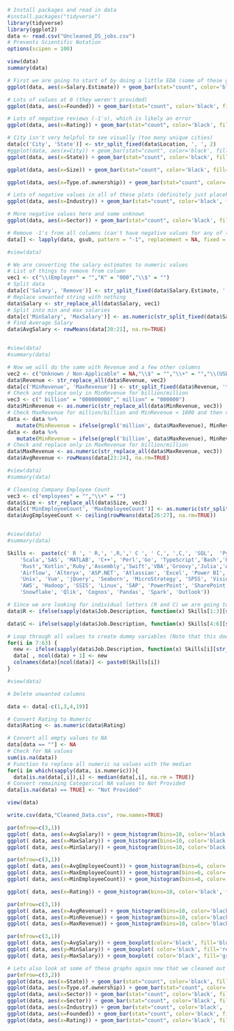 
```{r Setup}
# Install packages and read in data
#install.packages("tidyverse")
library(tidyverse)
library(ggplot2)
data <- read.csv("Uncleaned_DS_jobs.csv")
# Prevents Scientific Notation 
options(scipen = 100)

view(data)
summary(data)
```

```{r EDA}
# First we are going to start of by doing a little EDA (some of these graphs are more helpful than others)
ggplot(data, aes(x=Salary.Estimate)) + geom_bar(stat="count", color='black', fill='blue')+ theme(axis.text.x = element_text(lineheight = 0.5, angle = 90, vjust = 0.5, hjust=1))
```

```{r EDA}
# Lots of values at 0 (they weren't provided)
ggplot(data, aes(x=Founded)) + geom_bar(stat="count", color='black', fill='blue')
```
```{r EDA}
# Lots of negative reviews (-1's), which is likely an error
ggplot(data, aes(x=Rating)) + geom_bar(stat="count", color='black', fill='blue')
```
```{r EDA}
# City isn't very helpful to see visually (too many unique cities)
data[c('City', 'State')] <- str_split_fixed(data$Location, ', ', 2)
#ggplot(data, aes(x=City)) + geom_bar(stat="count", color='black', fill='blue')+ theme(axis.text.x = element_text(angle = 90, vjust = 0.5, hjust=1))
ggplot(data, aes(x=State)) + geom_bar(stat="count", color='black', fill='blue')+ theme(axis.text.x = element_text(angle = 90, vjust = 0.5, hjust=1))
```
```{r EDA}
ggplot(data, aes(x=Size)) + geom_bar(stat="count", color='black', fill='blue')+ theme(axis.text.x = element_text(angle = 90, vjust = 0.5, hjust=1))
```
```{r EDA}
ggplot(data, aes(x=Type.of.ownership)) + geom_bar(stat="count", color='black', fill='blue')+ theme(axis.text.x = element_text(angle = 90, vjust = 0.5, hjust=1))
```
```{r EDA}
# Lots of negative values in all of these plots (definitely just placeholder values)
ggplot(data, aes(x=Industry)) + geom_bar(stat="count", color='black', fill='blue')+ theme(axis.text.x = element_text(angle = 90, vjust = 0.5, hjust=1))
```
```{r EDA}
# More negative values here and some unknown
ggplot(data, aes(x=Sector)) + geom_bar(stat="count", color='black', fill='blue')+ theme(axis.text.x = element_text(angle = 90, vjust = 0.5, hjust=1))
```

```{r Cleaning}
# Remove -1's from all columns (can't have negative values for any of these)
data[] <- lapply(data, gsub, pattern = "-1", replacement = NA, fixed = TRUE)

#view(data)
```

```{r Cleaning Salary Estimate}
# We are converting the salary estimates to numeric values
# List of things to remove from column
vec1 <- c("\\(Employer" = "","K" = "000","\\$" = "")
# Split data
data[c('Salary', 'Remove')] <- str_split_fixed(data$Salary.Estimate, ' ', 2)
# Replace unwanted string with nothing
data$Salary <- str_replace_all(data$Salary, vec1)
# Split into min and max salaries
data[c('MinSalary', 'MaxSalary')] <- as.numeric(str_split_fixed(data$Salary, '-', 2)) 
# Find Average Salary
data$AvgSalary <- rowMeans(data[20:21], na.rm=TRUE)


#view(data)
#summary(data)
```

```{r Cleaning Revenue}
# Now we will do the same with Revenue and a few other columns
vec2 <- c("Unknown / Non-Applicable" = NA,"\\$" = "","\\+" = "","\\(USD\\)" = "")
data$Revenue <- str_replace_all(data$Revenue, vec2)
data[c('MinRevenue', 'MaxRevenue')] <- str_split_fixed(data$Revenue, 'to', 2)
# Check and replace only in MinRevenue for billion/million 
vec3 <- c(" billion" = "000000000"," million" = "000000")
data$MinRevenue <- as.numeric(str_replace_all(data$MinRevenue, vec3))
# Check MaxRevenue for million/billion and MinRevenue < 1000 and then replace
data <- data %>% 
   mutate(MinRevenue = ifelse(grepl('million', data$MaxRevenue), MinRevenue*1000000, MinRevenue))
data <- data %>% 
   mutate(MinRevenue = ifelse(grepl('billion', data$MaxRevenue), MinRevenue*1000000000, MinRevenue))
# Check and replace only in MaxRevenue for billion/million 
data$MaxRevenue <- as.numeric(str_replace_all(data$MaxRevenue, vec3))
data$AvgRevenue <- rowMeans(data[23:24], na.rm=TRUE)

#view(data)
#summary(data)
```

```{r Cleaning Company Employee Count}
# Cleaning Company Employee Count
vec3 <- c("employees" = "","\\+" = "")
data$Size <- str_replace_all(data$Size, vec3)
data[c('MinEmployeeCount', 'MaxEmployeeCount')] <- as.numeric(str_split_fixed(data$Size, 'to', 2))
data$AvgEmployeeCount <- ceiling(rowMeans(data[26:27], na.rm=TRUE))


#view(data)
#summary(data)
```
```{r Cleaning Job Description (Scrape Skills and Store as Dummy Variables)}
Skills <-  paste(c(' R ', ' R,', ',R,',' C ', ' C,', ',C,', 'SQL',  'Python', 'C#',  'JavaScript', 
    'Scala','SAS', 'MATLAB', 'C++', 'Perl','Go', 'TypeScript','Bash','HTML','CSS','PHP',
    'Rust','Kotlin','Ruby','Assembly','Swift','VBA','Groovy','Julia','APL','Crystal','Visual Basic', 'Mongo','Java',
    'Airflow', 'Alteryx', 'ASP.NET', 'Atlassian', 'Excel', 'Power BI', 'Tableau', 'Word', 
    'Unix', 'Vue', 'jQuery', 'Seaborn', 'MicroStrategy', 'SPSS', 'Visio', 
    'AWS', 'Hadoop', 'SSIS', 'Linux', 'SAP', 'PowerPoint', 'SharePoint', 'Redshift', 
    'Snowflake', 'Qlik', 'Cognos', 'Pandas', 'Spark', 'Outlook'))

# Since we are looking for individual letters (R and C) we are going to be safe and do these separately from the other skills
data$R <- ifelse(sapply(data$Job.Description, function(x) Skills[1:3][str_detect(x, Skills[1:3])])  %in% Skills[1:3],1,0)

data$C <- ifelse(sapply(data$Job.Description, function(x) Skills[4:6][str_detect(x, Skills[4:6])])  %in% Skills[4:6],1,0)

# Loop through all values to create dummy variables (Note that this doesn't cover every skill that might pop up)
for(i in 7:63) {                                  
  new <- ifelse(sapply(data$Job.Description, function(x) Skills[i][str_detect(x, Skills[i])])  %in% Skills[i],1,0)
  data[ , ncol(data) + 1] <- new                  
  colnames(data)[ncol(data)] <- paste0(Skills[i])  
}

#view(data)

```

```{r Cleaning}
# Delete unwanted columns

data <- data[-c(1,3,4,19)]

# Convert Rating to Numeric
data$Rating <- as.numeric(data$Rating)
```

```{r Cleaning}
# Convert all empty values to NA 
data[data == ""] <- NA
# Check for NA values
sum(is.na(data))
# Function to replace all numeric na values with the median
for(i in which(sapply(data, is.numeric))){
  data[is.na(data[,i]),i] <- median(data[,i], na.rm = TRUE)}
# Convert remaining Categorical NA values to Not Provided 
data[is.na(data) == TRUE] <- "Not Provided"

view(data)
```

```{r Create CSV} 
write.csv(data,"Cleaned_Data.csv", row.names=TRUE)
```

```{r Visualizations}
par(mfrow=c(3,1))
ggplot( data, aes(x=AvgSalary)) + geom_histogram(bins=10, color='black', fill='blue')
ggplot( data, aes(x=MaxSalary)) + geom_histogram(bins=10, color='black', fill='green')
ggplot( data, aes(x=MinSalary)) + geom_histogram(bins=10, color='black', fill='red')
```

```{r Visualizations}
par(mfrow=c(3,1))
ggplot( data, aes(x=AvgEmployeeCount)) + geom_histogram(bins=6, color='black', fill='blue')
ggplot( data, aes(x=MaxEmployeeCount)) + geom_histogram(bins=6, color='black', fill='green')
ggplot( data, aes(x=MinEmployeeCount)) + geom_histogram(bins=6, color='black', fill='red')
```

```{r Visualizations}
ggplot( data, aes(x=Rating)) + geom_histogram(bins=10, color='black', fill='blue')
```
```{r Visualizations}
par(mfrow=c(3,1))
ggplot( data, aes(x=AvgRevenue)) + geom_histogram(bins=10, color='black', fill='blue')
ggplot( data, aes(x=MinRevenue)) + geom_histogram(bins=10, color='black', fill='red')
ggplot( data, aes(x=MaxRevenue)) + geom_histogram(bins=10, color='black', fill='green')
```

```{r Visualizations}
par(mfrow=c(3,1))
ggplot( data, aes(y=AvgSalary)) + geom_boxplot(color='black', fill='blue',notch=FALSE)
ggplot( data, aes(y=MinSalary)) + geom_boxplot( color='black', fill='red',notch=FALSE)
ggplot( data, aes(y=MaxSalary)) + geom_boxplot( color='black', fill='green',notch=FALSE)
```

```{r Visualizations}
# Lets also look at some of these graphs again now that we cleaned out the data set
par(mfrow=c(3,2))
ggplot(data, aes(x=State)) + geom_bar(stat="count", color='black', fill='blue')+ theme(axis.text.x = element_text(angle = 90, vjust = 0.5, hjust=1))
ggplot(data, aes(x=Type.of.ownership)) + geom_bar(stat="count", color='black', fill='blue')+ theme(axis.text.x = element_text(angle = 90, vjust = 0.5, hjust=1))
ggplot(data, aes(x=Sector)) + geom_bar(stat="count", color='black', fill='blue')+ theme(axis.text.x = element_text(angle = 90, vjust = 0.5, hjust=1))
ggplot(data, aes(x=Sector)) + geom_bar(stat="count", color='black', fill='blue')+ theme(axis.text.x = element_text(angle = 90, vjust = 0.5, hjust=1))
ggplot(data, aes(x=Industry)) + geom_bar(stat="count", color='black', fill='blue')+ theme(axis.text.x = element_text(angle = 90, vjust = 0.5, hjust=1))
ggplot(data, aes(x=Founded)) + geom_bar(stat="count", color='black', fill='blue')+ theme(axis.text.x = element_text(angle = 90, vjust = 0.5, hjust=1))
ggplot(data, aes(x=Rating)) + geom_bar(stat="count", color='black', fill='blue')
```








